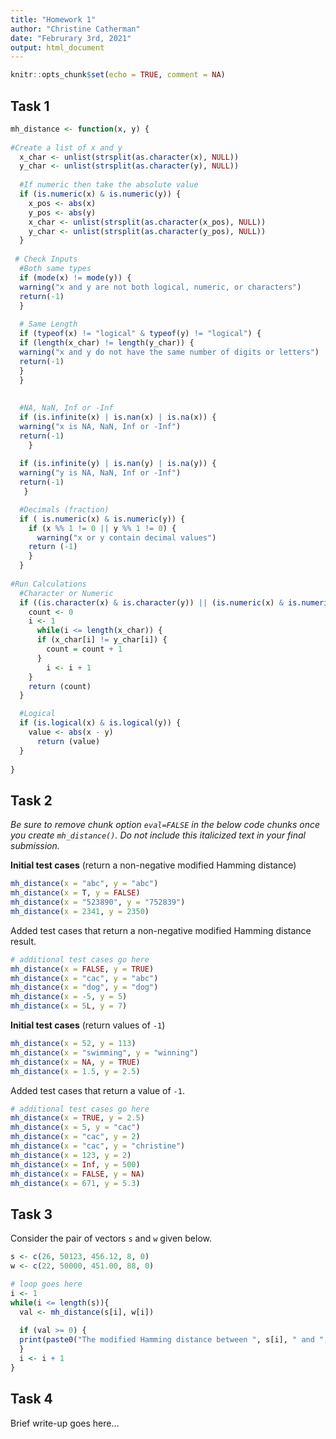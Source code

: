 ```yaml
---
title: "Homework 1"
author: "Christine Catherman"
date: "Februrary 3rd, 2021"
output: html_document
---
```


```r
knitr::opts_chunk$set(echo = TRUE, comment = NA)
```

## Task 1

```r
mh_distance <- function(x, y) {
  
#Create a list of x and y
  x_char <- unlist(strsplit(as.character(x), NULL))
  y_char <- unlist(strsplit(as.character(y), NULL))
  
  #If numeric then take the absolute value
  if (is.numeric(x) & is.numeric(y)) {
    x_pos <- abs(x)
    y_pos <- abs(y)
    x_char <- unlist(strsplit(as.character(x_pos), NULL))
    y_char <- unlist(strsplit(as.character(y_pos), NULL))
  }
  
 # Check Inputs
  #Both same types
  if (mode(x) != mode(y)) {
  warning("x and y are not both logical, numeric, or characters")
  return(-1)
  }
  
  # Same Length
  if (typeof(x) != "logical" & typeof(y) != "logical") {
  if (length(x_char) != length(y_char)) {
  warning("x and y do not have the same number of digits or letters")
  return(-1)
  }
  }
  
  
  #NA, NaN, Inf or -Inf
  if (is.infinite(x) | is.nan(x) | is.na(x)) {
  warning("x is NA, NaN, Inf or -Inf")
  return(-1)
    }
  
  if (is.infinite(y) | is.nan(y) | is.na(y)) {
  warning("y is NA, NaN, Inf or -Inf")
  return(-1)
   }

  #Decimals (fraction)
  if ( is.numeric(x) & is.numeric(y)) {
    if (x %% 1 != 0 || y %% 1 != 0) {
      warning("x or y contain decimal values")
    return (-1)
    }
  }
  
#Run Calculations
  #Character or Numeric
  if ((is.character(x) & is.character(y)) || (is.numeric(x) & is.numeric(y))) {
    count <- 0
    i <- 1
      while(i <= length(x_char)) {
      if (x_char[i] != y_char[i]) {
        count = count + 1
      }
        i <- i + 1
    }
    return (count)
  }

  #Logical
  if (is.logical(x) & is.logical(y)) {
    value <- abs(x - y)
      return (value)
  }
  
}
```


## Task 2

<i>
Be sure to remove chunk option `eval=FALSE` in the below code chunks
once you create `mh_distance()`. Do not include this italicized
text in your final submission.
</i>

**Initial test cases** (return a non-negative modified Hamming distance)

```r
mh_distance(x = "abc", y = "abc")
mh_distance(x = T, y = FALSE)
mh_distance(x = "523890", y = "752839")
mh_distance(x = 2341, y = 2350)
```

Added test cases that return a non-negative modified Hamming distance result.

```r
# additional test cases go here
mh_distance(x = FALSE, y = TRUE)
mh_distance(x = "cac", y = "abc")
mh_distance(x = "dog", y = "dog")
mh_distance(x = -5, y = 5)
mh_distance(x = 5L, y = 7)

```

**Initial test cases** (return values of `-1`)

```r
mh_distance(x = 52, y = 113)
mh_distance(x = "swimming", y = "winning")
mh_distance(x = NA, y = TRUE)
mh_distance(x = 1.5, y = 2.5)
```

Added test cases that return a value of `-1`.

```r
# additional test cases go here
mh_distance(x = TRUE, y = 2.5)
mh_distance(x = 5, y = "cac")
mh_distance(x = "cac", y = 2)
mh_distance(x = "cac", y = "christine")
mh_distance(x = 123, y = 2)
mh_distance(x = Inf, y = 500)
mh_distance(x = FALSE, y = NA)
mh_distance(x = 671, y = 5.3)
```


## Task 3

Consider the pair of vectors `s` and `w` given below.

```r
s <- c(26, 50123, 456.12, 8, 0)
w <- c(22, 50000, 451.00, 88, 0)
```

```r
# loop goes here
i <- 1
while(i <= length(s)){
  val <- mh_distance(s[i], w[i])
  
  if (val >= 0) {
  print(paste0("The modified Hamming distance between ", s[i], " and ", w[i], " is ", val))
  }
  i <- i + 1
}

```


## Task 4

Brief write-up goes here...
